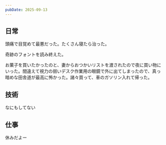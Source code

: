 ```yaml
---
pubDate: 2025-09-13
---
```



## 日常

頭痛で目覚めて最悪だった。たくさん寝たら治った。

奇跡のフォントを読み終えた。

お菓子を買いたかったのと、妻からおつかいリストを渡されたので夜に買い物にいった。間違えて視力の弱いデスク作業用の眼鏡で外に出てしまったので、真っ暗めな田舎道が最高に怖かった。諸々買って、車のガソリン入れて帰った。

## 技術

なにもしてない

## 仕事

休みだよー

